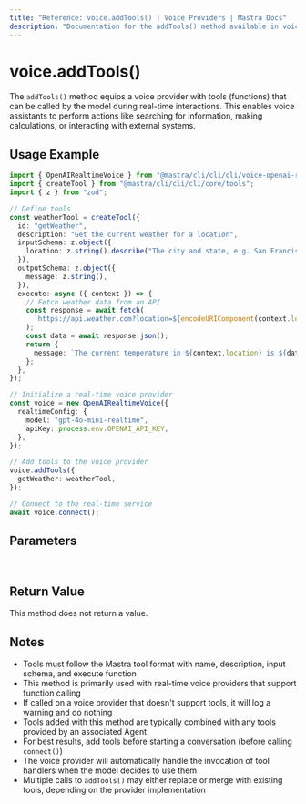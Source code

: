 ```yaml
---
title: "Reference: voice.addTools() | Voice Providers | Mastra Docs"
description: "Documentation for the addTools() method available in voice providers, which equips voice models with function calling capabilities."
---
```


# voice.addTools()

The `addTools()` method equips a voice provider with tools (functions) that can be called by the model during real-time interactions. This enables voice assistants to perform actions like searching for information, making calculations, or interacting with external systems.

## Usage Example

```typescript
import { OpenAIRealtimeVoice } from "@mastra/cli/cli/cli/voice-openai-realtime";
import { createTool } from "@mastra/cli/cli/cli/core/tools";
import { z } from "zod";

// Define tools
const weatherTool = createTool({
  id: "getWeather",
  description: "Get the current weather for a location",
  inputSchema: z.object({
    location: z.string().describe("The city and state, e.g. San Francisco, CA"),
  }),
  outputSchema: z.object({
    message: z.string(),
  }),
  execute: async ({ context }) => {
    // Fetch weather data from an API
    const response = await fetch(
      `https://api.weather.com?location=${encodeURIComponent(context.location)}`,
    );
    const data = await response.json();
    return {
      message: `The current temperature in ${context.location} is ${data.temperature}°F with ${data.conditions}.`,
    };
  },
});

// Initialize a real-time voice provider
const voice = new OpenAIRealtimeVoice({
  realtimeConfig: {
    model: "gpt-4o-mini-realtime",
    apiKey: process.env.OPENAI_API_KEY,
  },
});

// Add tools to the voice provider
voice.addTools({
  getWeather: weatherTool,
});

// Connect to the real-time service
await voice.connect();
```

## Parameters

<br />
<PropertiesTable
  content={[
    {
      name: "tools",
      type: "ToolsInput",
      description:
        "Object containing tool definitions that can be called by the voice model",
      isOptional: false,
    },
  ]}
/>

## Return Value

This method does not return a value.

## Notes

- Tools must follow the Mastra tool format with name, description, input schema, and execute function
- This method is primarily used with real-time voice providers that support function calling
- If called on a voice provider that doesn't support tools, it will log a warning and do nothing
- Tools added with this method are typically combined with any tools provided by an associated Agent
- For best results, add tools before starting a conversation (before calling `connect()`)
- The voice provider will automatically handle the invocation of tool handlers when the model decides to use them
- Multiple calls to `addTools()` may either replace or merge with existing tools, depending on the provider implementation
